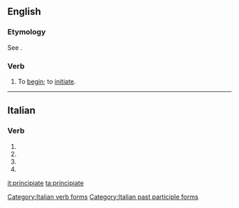 ==English==

===Etymology===
See {{term|principiant}}.

===Verb===
{{en-verb|principiat}}

# {{context|obsolete|lang=en}} To [[begin]]; to [[initiate]].
#: {{rfquotek|Sir M. Hale}}

{{Webster 1913}}

----

==Italian==

===Verb===
{{head|it|verb form}}

# {{inflection of|principiare||2|p|pres|indc|lang=it}}
# {{inflection of|principiare||2|p|impr|lang=it}}
# {{inflection of|principiare||2|p|pres|subj|lang=it}}
# {{feminine plural of|principiato|lang=it}}

[[Category:Italian verb forms]]
[[Category:Italian past participle forms]]

[[it:principiate]]
[[ta:principiate]]